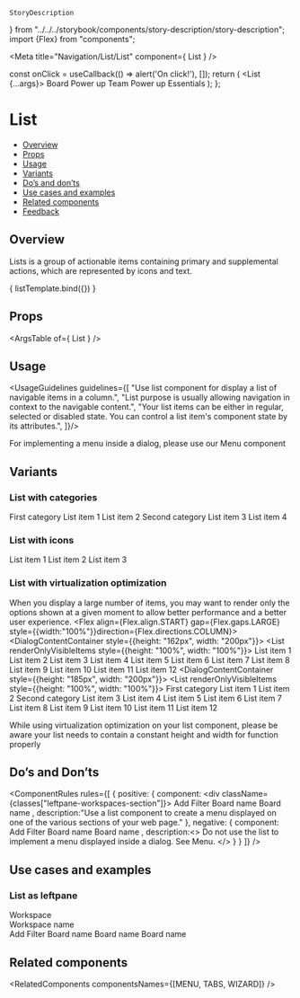     StoryDescription
} from "../../../storybook/components/story-description/story-description"; import {Flex} from "components";

<Meta
  title="Navigation/List/List"
  component={ List }
/>

<!--- Component template -->

  const onClick = useCallback(() => alert('On click!'), []);
  return (
    <List {...args}>
      <ListItem onClick={onClick}>
        Board Power up
      </ListItem>
      <ListItem oonClick={onClick}>
        Team Power up
      </ListItem>
      <ListItem onClick={onClick}>
        Essentials
      </ListItem>
    </List>);
};

<!--- Component documentation -->

# List
- [Overview](#overview)
- [Props](#props)
- [Usage](#usage)
- [Variants](#variants)
- [Do’s and don’ts](#dos-and-donts)
- [Use cases and examples](#use-cases-and-examples)
- [Related components](#related-components)
- [Feedback](#feedback)

## Overview
Lists is a group of actionable items containing primary and supplemental actions, which are represented by icons and text.

<Canvas>
  <Story name="Overview"
         args={{}}>
    { listTemplate.bind({}) }
  </Story>
</Canvas>

## Props
<ArgsTable of={ List } />

## Usage
<UsageGuidelines guidelines={[
  "Use list component for display a list of navigable items in a column.",
  "List purpose is usually allowing navigation in context to the navigable  content.",
  "Your list items can be either in regular, selected or disabled state. You can control a list item's component state by its attributes.",
]}/>

<Tip title="Check yourself">
  For implementing a menu inside a dialog, please use our
  <Link href="/?path=/docs/navigation-menu--overview" size={Link.sizes.SMALL}>Menu</Link>
  component
</Tip>

## Variants
### List with categories
<Canvas>
  <Story name="List with categories">
    <List>
      <ListTitle>First category</ListTitle>
      <ListItem>
        List item 1
      </ListItem>
      <ListItem>
        List item 2
      </ListItem>
      <ListTitle>Second category</ListTitle>
      <ListItem>
        List item 3
      </ListItem>
      <ListItem>
        List item 4
      </ListItem>
    </List>
  </Story>
</Canvas>

### List with icons
<Canvas>
  <Story name="List with icons">
    <List>
      <ListItem id="list-1">
        <ListItemIcon icon={Board}/>
        List item 1
      </ListItem>
      <ListItem id="list-2">
        <ListItemIcon icon={Team}/>
        List item 2
      </ListItem>
      <ListItem id="list-3">
        <ListItemIcon icon={ThumbsUp}/>
        List item 3
      </ListItem>
    </List>
  </Story>
</Canvas>

### List with virtualization optimization

When you display a large number of items, you may want to render only the options shown at a given moment to allow better performance and a
better user experience.
<Canvas>
    <Story name="List with virtualization optimization">
        <Flex align={Flex.align.START} gap={Flex.gaps.LARGE} style={{width:"100%"}}direction={Flex.directions.COLUMN}>
            <StoryDescription description="Without categories">
                <DialogContentContainer style={{height: "162px", width: "200px"}}>
                    <List renderOnlyVisibleItems style={{height: "100%", width: "100%"}}>
                    <ListItem>
                        List item 1
                    </ListItem>
                    <ListItem>
                        List item 2
                    </ListItem>
                    <ListItem>
                        List item 3
                    </ListItem>
                    <ListItem>
                        List item 4
                    </ListItem>
                    <ListItem>
                        List item 5
                    </ListItem>
                    <ListItem>
                        List item 6
                    </ListItem>
                    <ListItem>
                        List item 7
                    </ListItem>
                    <ListItem>
                        List item 8
                    </ListItem>
                    <ListItem>
                        List item 9
                    </ListItem>
                    <ListItem>
                        List item 10
                    </ListItem>
                    <ListItem>
                        List item 11
                    </ListItem>
                    <ListItem>
                        List item 12
                    </ListItem>
                </List>
                </DialogContentContainer>
            </StoryDescription>
            <StoryDescription description="With categories">
                <DialogContentContainer style={{height: "185px", width: "200px"}}>
                    <List renderOnlyVisibleItems style={{height: "100%", width: "100%"}}>
                        <ListTitle>First category</ListTitle>
                        <ListItem>
                            List item 1
                        </ListItem>
                        <ListItem>
                            List item 2
                        </ListItem>
                        <ListTitle>Second category</ListTitle>
                        <ListItem>
                            List item 3
                        </ListItem>
                        <ListItem>
                            List item 4
                        </ListItem>
                        <ListItem>
                            List item 5
                        </ListItem>
                        <ListItem>
                            List item 6
                        </ListItem>
                        <ListItem>
                            List item 7
                        </ListItem>
                        <ListItem>
                            List item 8
                        </ListItem>
                        <ListItem>
                            List item 9
                        </ListItem>
                        <ListItem>
                            List item 10
                        </ListItem>
                        <ListItem>
                            List item 11
                        </ListItem>
                        <ListItem>
                            List item 12
                        </ListItem>
                    </List>
                </DialogContentContainer>
            </StoryDescription>
        </Flex>
    </Story>
</Canvas>

<Tip>
    While using virtualization optimization on your list component, please be aware your list needs to contain a constant height and width
    for function properly
</Tip>

## Do’s and Don’ts
<ComponentRules
  rules={[
    {
      positive: {
        component: <div className={classes["leftpane-workspaces-section"]}>
          <List>
            <ListItem>
              <ListItemIcon icon={Add}/>
              Add
            </ListItem>
            <ListItem>
              <ListItemIcon icon={Filter} />
              Filter
            </ListItem>
          </List>
          <Divider/>
          <List>
            <ListItem>
              <ListItemIcon icon={Board} />
              Board name
            </ListItem>
            <ListItem>
              <ListItemIcon icon={Board} />
              Board name
            </ListItem>
          </List>
        </div>,
        description:"Use a list component to create a menu displayed on one of the various sections of your web page."
      },
      negative: {
        component:<DialogContentContainer>
          <List>
            <ListItem>
              <ListItemIcon icon={Add}/>
              Add
            </ListItem>
            <ListItem>
              <ListItemIcon icon={Filter} />
              Filter
            </ListItem>
          </List>
          <Divider />
          <List>
          <ListItem>
            <ListItemIcon icon={Board} />
            Board name
          </ListItem>
          <ListItem>
            <ListItemIcon icon={Board} />
            Board name
          </ListItem>
        </List></DialogContentContainer>,
        description:<>
          Do not use the list to implement a menu displayed inside a dialog. See <Link href="/?path=/docs/navigation-menu--overview" withoutSpacing>Menu</Link>.
        </>
      }
    }
  ]}
/>


## Use cases and examples

### List as leftpane
<Canvas>
  <Story name="List as leftpane">
    <div className={classes["leftpane-workspaces-section"]}>
      <span className={classes["leftpane-workspaces-title"]}>Workspace</span>
      <span className={classes["leftpane-workspaces-options"]}>
        <div className={classes["leftpane-workspaces-description"]}>
        <Avatar
          size={Avatar.sizes.SMALL}
          text="W"
          backgroundColor={Avatar.colors.INDIGO}
          isSquare
        />
        Workspace name
        </div>
        <Icon className={classes["leftpane-workspaces-options-icon"]} icon={DropdownChevronDown}/>
      </span>
      <List>
        <ListItem>
          <ListItemIcon icon={Add}/>
          Add
        </ListItem>
        <ListItem>
          <ListItemIcon icon={Filter} />
          Filter
        </ListItem>
      </List>
      <Divider/>
      <List>
        <ListItem>
          <ListItemIcon icon={Board} />
          Board name
        </ListItem>
        <ListItem>
          <ListItemIcon icon={Board} />
          Board name
        </ListItem>
        <ListItem>
          <ListItemIcon icon={Board} />
          Board name
        </ListItem>
      </List>
    </div>
  </Story>
</Canvas>

## Related components
<RelatedComponents componentsNames={[MENU, TABS, WIZARD]} />
